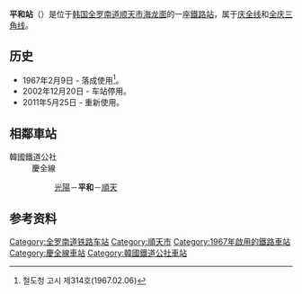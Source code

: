 {{朝鮮半島車站資訊
|公司色 = #0066b3
|文字色 = 
|站名 = 平和站<br />{{lang|en|Pyeonghwa}}
|圖片 =Jgwye pyeonghwa.JPG
|pxl = 
|圖片說明 =车站站舍
|車站編號 = 
|前一站1 = [[光阳站|光阳]]
|前一站距離1 = 3.7
|後一站距離1 = 4.3
|後一站1 = [[顺天站_(全罗南道)|顺天]]
|距離1 =160.4
|起點站1 = [[三浪津站|三浪津]]
|所屬路線1 = [[庆全线|庆全线]]
|前一站2 = 
|前一站距離2 = 
|後一站距離2 = 3.0
|後一站2 = [[星山站|星山]]
|距離2 =0.0
|起點站2 = 平和
|所屬路線2 = [[全庆三角线|全庆三角线]]
|諺文 = 평화역
|朝鮮漢字 = 平和驛
|文觀部式 = Pyeonghwa-yeok 
|馬-賴式 = pyŏnghwa-yŏk
|副站名 = 
|停站路線數 = 2
|所屬公司 = [[韩国铁道公社|韩国铁道公社]]
|所在地 =[[全罗南道|全罗南道]][[顺天市|顺天市]][[海龙面|海龙面]]
|車站構造 = 地面車站
|月台配置 = 
|啟用年月日 =1967年2月9日 
|廢站年月日 = 
|上下車人次 =
|統計年度 =
|轉車 = 
|備註 = 
|全寬備註 = 
}}

'''平和站'''（{{kor|諺=평화역|漢=平和驛|羅=Pyeonghwa yeok|f=y}}）是位于[[韩国|韩国]][[全罗南道|全罗南道]][[顺天市|顺天市]][[海龙面|海龙面]]的一座[[鐵路站|鐵路站]]，属于[[庆全线|庆全线]]和[[全庆三角线|全庆三角线]]。

== 历史 ==
*1967年2月9日 - 落成使用<ref>철도청 고시 제314호(1967.02.06)</ref>。
*2002年12月20日 - 车站停用。
*2011年5月25日 - 重新使用。

== 相鄰車站 ==
;韓國鐵道公社
:慶全線
::[[光陽站|光陽]]－'''平和'''－[[順天站_(全羅南道)|順天]]

== 参考资料 ==
{{reflist}}

{{庆全线}}
{{全庆三角线}}

[[Category:全罗南道铁路车站|Category:全罗南道铁路车站]]
[[Category:順天市|Category:順天市]]
[[Category:1967年啟用的鐵路車站|Category:1967年啟用的鐵路車站]]
[[Category:慶全線車站|Category:慶全線車站]]
[[Category:韓國鐵道公社車站|Category:韓國鐵道公社車站]]